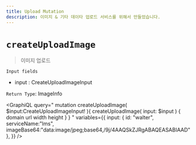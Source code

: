 ```yaml
---
title: Upload Mutation
description: 이미지 & 기타 데이타 업로드 서비스를 위해서 만들었습니다.
---
```



# `createUploadImage`
> 이미지 업로드


`Input fields`
* input : <Link to="/type/upload/#CreateUploadImageInput">CreateUploadImageInput</Link>

`Return Type`: <Link to="/type/upload/#ImageInfo">ImageInfo</Link>

<GraphiQL
  query="
  mutation createUploadImage( $input:CreateUploadImageInput! ){
    createUploadImage( input: $input ) {
      domain
      url
      width
      height
    }
  }
  "
  variables={{
    input: {
      id: "walter",
      serviceName:"lms",
      imageBase64:"data:image/jpeg;base64,/9j/4AAQSkZJRgABAQEASABIAAD"
    },
  }}
/>

